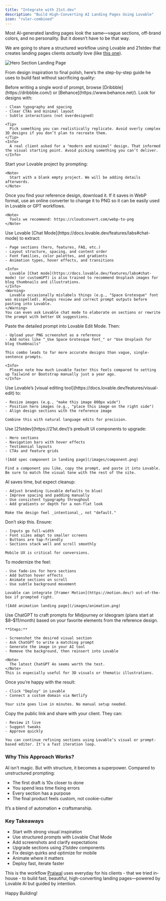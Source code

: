 ```yaml
---
title: "Integrate with 21st.dev"
description: "Build High-Converting AI Landing Pages Using Lovable"
icon: "ruler-combined"
---
```


Most AI-generated landing pages look the same—vague sections, off-brand colors, and no personality. But it doesn’t have to be that way.

We are going to share a structured workflow using Lovable and 21stdev that creates landing pages clients _actually_ love (like [this one](https://lovable.dev/projects/35d72d2e-6e25-40e5-9b0c-c0d1a7c1b727)). 

![Hero Section Landing Page](/images/hero-section.png)

From design inspiration to final polish, here’s the step-by-step guide he uses to build fast without sacrificing quality:

<Steps>
  <Step title="Start with Design Inspiration, Not a Prompt">
    Before writing a single word of prompt, browse [Dribbble](https://dribbble.com/) or [Behance](https://www.behance.net/). Look for designs with:

    - Clean typography and spacing
    - Clear CTAs and minimal layout
    - Subtle interactions (not overdesigned)

    <Tip>
      Pick something you can realistically replicate. Avoid overly complex 3D designs if you don’t plan to recreate them.
    </Tip>
    <Info>
      A real client asked for a "modern and minimal" design. That informed the visual starting point. Avoid picking something you can’t deliver.
    </Info>
  </Step>
  <Step title="Start with a blank project">
    Start your Lovable project by prompting:

    <Note>
      Start with a blank empty project. We will be adding details afterwords.
    </Note>
  </Step>
  <Step title="Convert WebP to PNG and Prep Your Design Screenshot ">
    Once you find your reference design, download it. If it saves in WebP format, use an online converter to change it to PNG so it can be easily used in Lovable or GPT workflows.

    <Note>
      Tools we recommend: https://cloudconvert.com/webp-to-png
    </Note>
  </Step>
  <Step title="Turn Inspiration into a Detailed Prompt Using Chat Mode">
    Use Lovable [Chat Mode](https://docs.lovable.dev/features/labs#chat-mode) to extract:

    - Page sections (hero, features, FAQ, etc.)
    - Layout structure, spacing, and content order
    - Font families, color palettes, and gradients
    - Animation types, hover effects, and transitions

    <Info>
      Lovable [Chat mode](https://docs.lovable.dev/features/labs#chat-mode) (or customGPT) is also trained to recommend Unsplash images for blog thumbnails and illustrations.
    </Info>
    <Warning>
      Lovable occasionally mislabels things (e.g., "Space Grotesque" font was misspelled). Always review and correct prompt outputs before pasting into Lovable.
    </Warning>
    You can even ask Lovable chat mode to elaborate on sections or rewrite the prompt with better UX suggestions.
  </Step>
  <Step title=" Generate the First Draft with Lovable">
    Paste the detailed prompt into Lovable Edit Mode. Then:

    - Upload your PNG screenshot as a reference
    - Add notes like "_Use Space Grotesque font_" or "Use Unsplash for blog thumbnails"

    This combo leads to far more accurate designs than vague, single-sentence prompts.

    <Info>
      Please note how much Lovable faster this feels compared to setting up Tailwind or Bootstrap manually just a year ago.
    </Info>
  </Step>
  <Step title="Edit in Real Time: Visual + Text Prompts">
    Use Lovable’s [visual editing tool](https://docs.lovable.dev/features/visual-edit) to:

    - Resize images (e.g., "make this image 800px wide")
    - Position hero images (e.g., "place this image on the right side")
    - Align design sections with the reference image

    Combine this with natural language edits for precision.
  </Step>
  <Step title="Polish the Design with 21stdev Components">
    Use [21stdev](https://21st.dev/)’s prebuilt UI components to upgrade:

    - Hero sections
    - Navigation bars with hover effects
    - Testimonial layouts
    - CTAs and feature grids

    ![Add spec component in landing page](/images/component.png)

    Find a component you like, copy the prompt, and paste it into Lovable. Be sure to match the visual tone with the rest of the site.
  </Step>
  <Step title="Fix AI Misinterpretations">
    AI saves time, but expect cleanup:

    - Adjust branding (Lovable defaults to blue)
    - Improve spacing and padding manually
    - Use consistent typography throughout
    - Add gradients or depth for a non-flat look

    Make the design feel _intentional_, not "default."
  </Step>
  <Step title="Optimize for Mobile (Non-Negotiable)">
    Don’t skip this. Ensure:

    - Inputs go full-width
    - Font sizes adapt to smaller screens
    - Buttons are tap-friendly
    - Sections stack well and scroll smoothly

    Mobile UX is critical for conversions.
  </Step>
  <Step title="Add Light Animations and Microinteractions">
    To modernize the feel:

    - Use fade-ins for hero sections
    - Add button hover effects
    - Animate sections on scroll
    - Use subtle background movement

    Lovable can integrate [Framer Motion](https://motion.dev/) out-of-the-box if prompted right.

    ![Add animation landing page](/images/animation.png)
  </Step>
  <Step title="Generate Custom Visuals with AI (Optional)">
    Use ChatGPT to craft prompts for Midjourney or Ideogram (plans start at $8–$11/month) based on your favorite elements from the reference design.

    **Steps:**

    - Screenshot the desired visual section
    - Ask ChatGPT to write a matching prompt
    - Generate the image in your AI tool
    - Remove the background, then reinsert into Lovable

    <Note>
      The latest ChatGPT 4o seems worth the test.
    </Note>
    This is especially useful for 3D visuals or thematic illustrations.
  </Step>
  <Step title="Deploy with a Single Click">
    Once you’re happy with the result:

    - Click "Deploy" in Lovable
    - Connect a custom domain via Netlify

    Your site goes live in minutes. No manual setup needed.
  </Step>
  <Step title="Share with Clients & Iterate">
    Copy the public link and share with your client. They can:

    - Review it live
    - Suggest tweaks
    - Approve quickly

    You can continue refining sections using Lovable’s visual or prompt-based editor. It’s a fast iteration loop.
  </Step>
</Steps>

### Why This Approach Works?

AI isn't magic. But with structure, it becomes a superpower. Compared to unstructured prompting:

- The first draft is 10x closer to done
- You spend less time fixing errors
- Every section has a purpose
- The final product feels custom, not cookie-cutter

It’s a blend of automation **\+** craftsmanship.

### Key Takeaways

- Start with strong visual inspiration
- Use structured prompts with Lovable Chat Mode
- Add screenshots and clarify expectations
- Upgrade sections using 21stdev components
- Fix design quirks and optimize for mobile
- Animate where it matters
- Deploy fast, iterate faster

This is the workflow [Prajwal](https://x.com/PrajwalTomar_/status/1902371273147064772) uses everyday for his clients - that we tried in-house - to build fast, beautiful, high-converting landing pages—powered by Lovable AI but guided by intention.

Happy Building\!